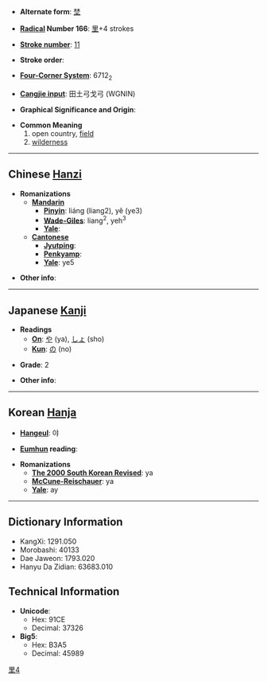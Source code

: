 * '''Alternate form''': [[埜]]

* '''[[Wiktionary:Chinese radical index| Radical]] Number 166''': [[Wiktionary:Chinese radical index 里|里]]+4 strokes

* '''[[Wiktionary:Chinese total strokes index|Stroke number]]''': [[Wiktionary:Chinese total strokes index 11|11]]

* '''Stroke order''': 

* '''[[Wiktionary:Chinese four corner index|Four-Corner System]]''': 6712<sub>2</sub>

* '''[[Wiktionary:Chinese Cangjie index|Cangjie input]]''': 田土弓戈弓 (WGNIN)

* '''Graphical Significance and Origin''': 

* '''Common Meaning'''
*#open country, [[field]]
*# [[wilderness]]

----

== Chinese [[Hanzi]] ==

* '''Romanizations'''
** '''[[Mandarin]]'''
*** '''[[Pinyin]]''': liáng (liang2), yě (ye3)
*** '''[[Wade-Giles]]''': liang<sup>2</sup>, yeh<sup>3</sup>
*** '''[[Yale]]''': 
** '''[[Cantonese]]'''
*** '''[[Jyutping]]''':
*** '''[[Penkyamp]]''': 
*** '''[[Yale]]''': ye5

* '''Other info''': 

----

== Japanese [[Kanji]] ==

* '''Readings'''
** '''[[On]]''': [[や]] (ya), [[しょ]] (sho)
** '''[[Kun]]''': [[の]] (no)

* '''Grade''': 2 [[Category:Grade 2 kanji|里4]]

* '''Other info''':  

----

== Korean [[Hanja]] ==

* '''[[Hangeul]]''': 야

* '''[[Eumhun]] reading''': 

* '''Romanizations'''
** '''[[The 2000 South Korean Revised Romanization|The 2000 South Korean Revised]]''': ya
** '''[[McCune-Reischauer]]''': ya
** '''[[Yale]]''': ay

----

== Dictionary Information ==

* KangXi: 1291.050
* Morobashi: 40133
* Dae Jaweon: 1793.020
* Hanyu Da Zidian: 63683.010

== Technical Information ==

* '''Unicode''':
** Hex: 91CE
** Decimal: 37326
* '''Big5''':
** Hex: B3A5
** Decimal: 45989